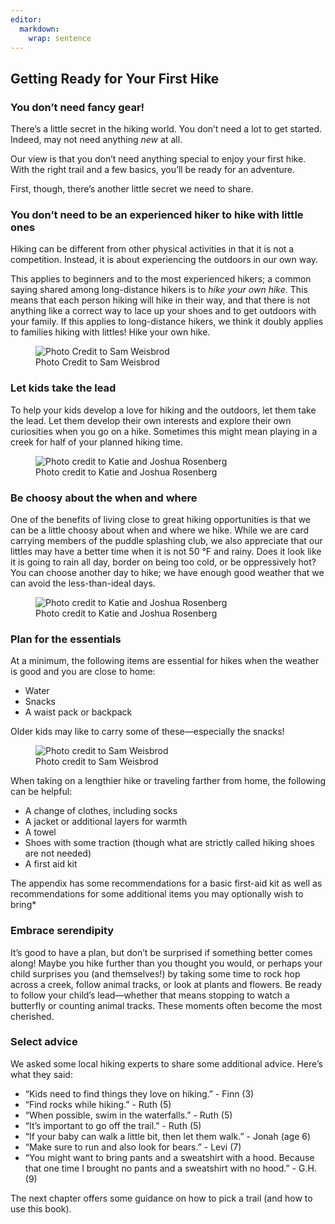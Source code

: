 ```yaml
---
editor: 
  markdown: 
    wrap: sentence
---
```


## Getting Ready for Your First Hike

### You don't need fancy gear!

There's a little secret in the hiking world. You don't need a lot to get started. Indeed, may not need anything _new_ at all.

Our view is that you don’t need anything special to enjoy your first hike.
With the right trail and a few basics, you’ll be ready for an adventure.

First, though, there's another little secret we need to share.

### You don't need to be an experienced hiker to hike with little ones

Hiking can be different from other physical activities in that it is not a competition. Instead, it is about experiencing the outdoors in our own way. 

This applies to beginners and to the most experienced hikers; a common saying shared among long-distance hikers is to *hike your own hike.* This means that each person hiking will hike in their way, and that there is not anything like a correct way to lace up your shoes and to get outdoors with your family. If this applies to long-distance hikers, we think it doubly applies to families hiking with littles! Hike your own hike.

![Photo Credit to Sam Weisbrod](img/ruth-hill.jpg)

### Let kids take the lead

To help your kids develop a love for hiking and the outdoors, let them take the lead.
Let them develop their own interests and explore their own curiosities when you go on a hike.
Sometimes this might mean playing in a creek for half of your planned hiking time.

![Photo credit to Katie and Joshua Rosenberg](img/kidslooking.jpg)

### Be choosy about the when and where

One of the benefits of living close to great hiking opportunities is that we can be a little choosy about when and where we hike. While we are card carrying members of the puddle splashing club, we also appreciate that our littles may have a better time when it is not 50 &deg;F and rainy. Does it look like it is going to rain all day, border on being too cold, or be oppressively hot? You can choose another day to hike; we have enough good weather that we can avoid the less-than-ideal days. 

![Photo credit to Katie and Joshua Rosenberg](img/trees-with-light.jpeg)

### Plan for the essentials

At a minimum, the following items are essential for hikes when the weather is good and you are close to home:

-   Water
-   Snacks
-   A waist pack or backpack

Older kids may like to carry some of these---especially the snacks!

![Photo credit to Sam Weisbrod](img/jo levi backpack.jpg)

When taking on a lengthier hike or traveling farther from home, the following can be helpful:

-   A change of clothes, including socks
-   A jacket or additional layers for warmth
-   A towel
-   Shoes with some traction (though what are strictly called hiking shoes are not needed)
-   A first aid kit

The appendix has some recommendations for a basic first-aid kit as well as recommendations for some additional items you may optionally wish to bring*

### Embrace serendipity

It's good to have a plan, but don't be surprised if something better comes along!
Maybe you hike further than you thought you would, or perhaps your child surprises you (and themselves!) by taking some time to rock hop across a creek, follow animal tracks, or look at plants and flowers. Be ready to follow your child’s lead—whether that means stopping to watch a butterfly or counting animal tracks.
These moments often become the most cherished.

### Select advice

We asked some local hiking experts to share some additional advice. Here's what they said:

- "Kids need to find things they love on hiking." - Finn (3)
- "Find rocks while hiking." - Ruth (5)
- "When possible, swim in the waterfalls." - Ruth (5)
- "It's important to go off the trail." - Ruth (5)
- "If your baby can walk a little bit, then let them walk." - Jonah (age 6)
- "Make sure to run and also look for bears." - Levi (7)
- "You might want to bring pants and a sweatshirt with a hood. Because that one time I brought no pants and a sweatshirt with no hood." - G.H. (9)

The next chapter offers some guidance on how to pick a trail (and how to use this book).